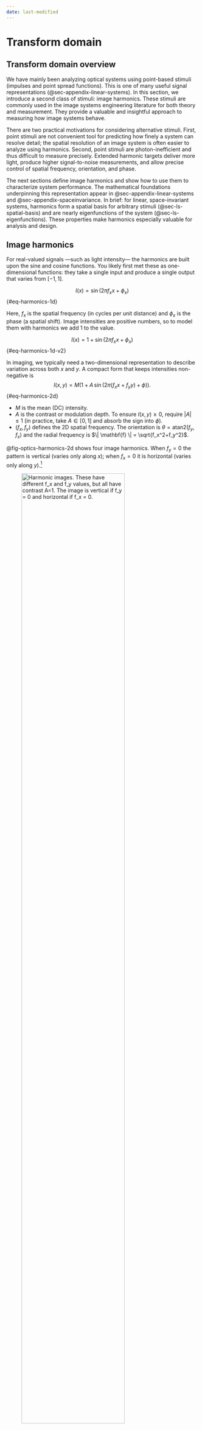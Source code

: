 ```yaml
---
date: last-modified
---
```


# Transform domain {#sec-optics-linear-harmonics}

## Transform domain overview {#sec-optics-linear-harmonics-overview}

We have mainly been analyzing optical systems using point-based stimuli (impulses and point spread functions). This is one of many useful signal representations (@sec-appendix-linear-systems). In this section, we introduce a second class of stimuli: image harmonics. These stimuli are commonly used in the image systems engineering literature for both theory and measurement. They provide a valuable and insightful approach to measuring how image systems behave.

There are two practical motivations for considering alternative stimuli. First, point stimuli are not convenient tool for predicting how finely a system can resolve detail; the spatial resolution of an image system is often easier to analyze using harmonics. Second, point stimuli are photon-inefficient and thus difficult to measure precisely. Extended harmonic targets deliver more light, produce higher signal-to-noise measurements, and allow precise control of spatial frequency, orientation, and phase.

The next sections define image harmonics and show how to use them to characterize system performance. The mathematical foundations underpinning this representation appear in @sec-appendix-linear-systems and @sec-appendix-spaceinvariance. In brief: for linear, space-invariant systems, harmonics form a spatial basis for arbitrary stimuli (@sec-ls-spatial-basis) and are nearly eigenfunctions of the system (@sec-ls-eigenfunctions). These properties make harmonics especially valuable for analysis and design.

## Image harmonics {#sec-optics-harmonics}
For real-valued signals —such as light intensity— the harmonics are built upon the sine and cosine functions. You likely first met these as one-dimensional functions: they take a single input and produce a single output that varies from $[-1,1]$.

$$
I(x) = \sin(2\pi f_x x + \phi_x)
$${#eq-harmonics-1d}

Here, $f_x$ is the spatial frequency (in cycles per unit distance) and $\phi_x$ is the phase (a spatial shift).  Image intensities are positive numbers, so to model them with harmonics we add $1$ to the value.

$$
I(x) = 1 + \sin(2\pi f_x x + \phi_x)
$${#eq-harmonics-1d-v2}

In imaging, we typically need a two-dimensional representation to describe variation across both $x$ and $y$. A compact form that keeps intensities non-negative is
$$
I(x,y) = M\big(1 + A \,\sin\big(2\pi (f_x x + f_y y) + \phi\big)\big).
$$ {#eq-harmonics-2d}

- $M$ is the mean (DC) intensity.
- $A$ is the contrast or modulation depth. To ensure $I(x,y)\ge0$, require $|A|\le 1$ (in practice, take $A\in[0,1]$ and absorb the sign into $\phi$).
- $(f_x,f_y)$ defines the 2D spatial frequency. The orientation is $\theta=\mathrm{atan2}(f_y,f_x)$ and the radial frequency is $\| \mathbf{f} \| = \sqrt{f_x^2+f_y^2}$.

@fig-optics-harmonics-2d shows four image harmonics. When $f_y = 0$ the pattern is vertical (varies only along $x$); when $f_x = 0$ it is horizontal (varies only along $y$).[^spatial-frequency]

[^spatial-frequency]: Different fields use different terminology. Vision scientists often call these spatial frequency gratings. Engineers sometimes approximate sinusoidal patterns with evenly spaced bars or lines. We use the term harmonics.

![Harmonic images. These have different $f_x$ and $f_y$ values, but all have contrast $A=1$. The image is vertical if $f_y = 0$ and horizontal if $f_x = 0$.](images/optics/11-transform/optics-harmonics.png){#fig-optics-harmonics-2d width="80%"}

For many linear-systems analyses, say when the system is circularly symmetric, it is enough to consider one-dimensional harmonics by fixing $f_y = 0$. The examples in @fig-optics-harmonics-1d vary only along $x$ and illustrate different spatial frequencies $f_x$ and contrasts $A$.

![A set of one-dimensional image harmonics. They vary in $x$ with $f_y = 0$. The contrast $A$ varies from top to bottom $(1, 0.5, 0.1)$. The $x$-range is $(0,1)$, and the spatial frequencies are $f_x = (1, 2, 4, 8)$. [fise_imageHarmonics1d.m](../code/02Optics/fise_imageHarmonics1d.html){target=_blank}](images/optics/11-transform/optics-harmonics-1d.png){#fig-optics-harmonics-1d width="60%"}

To many people it is counterintuitive that a thin line can be constructed by summing harmonics. The line is very compact, but each harmonic extends across the entire image. How can the sum of these harmonics functions result in such a localized image?

@fig-optics-reconstruction shows how the image evolves as we sum increasing numbers of harmonics: Starting with just a few, the result is broad and diffuse, but as more harmonics are added, the image becomes increasingly concentrated. The key is that the positive and negative regions of the higher frequency harmonics cancel each other out everywhere except at the center, where all the cosine terms are positive ($\cos(0)$). With enough harmonics, the sum converges to a single, sharp line.

In this example, we reconstruct a line at the center (column 65) of a 129-column image by setting all harmonic weights to $w_f = 1$. Because the target image is even symmetric, only the cosine terms are needed. The red traces in the figure show the intensity profile: as more harmonics are added, the central peak narrows and side ripples diminish. By the $64^{th}$ harmonic, the line is well-formed; adding more harmonics briefly reintroduces some ringing, which disappears when the full set is included. This phenomenon is a classic result in linear systems—ask your instructor for more details!

![Summing harmonics to become a line. The panels show the sum of the first 4, 16, 64, 72, and finally all 128 harmonics. To match a single line in the middle (col=65) of this 129 column image, the weights of each harmonic are all $w_f = 1$. Because the image is even symmetric, we need to sum only the $cos()$ terms. The red traces superimposed on the images are the intensity. The central region becomes thinner and the ripples on the side are eliminated by the $64^{th}$ harmonic.  They return as we keep going to f = 72, but are eliminated again at f=128.  Ask your linear systems instructor about this; s/he will like you for it.](images/optics/11-transform/optics-reconstruction.png){#fig-optics-reconstruction width="100%"}

::: {.callout-note collapse="false" title="Line reconstruction: the movie"}
This movie illustrates how the sum converges as harmonics are added one by one. Initially, the harmonics are distributed across the image. As more are included, their contributions cancel everywhere except at the central position ($0$), where all are positive ($\cos(0)$). 

Adding harmonics from $f=0$ to $f=64$ produces the line; adding $f=65$ to $f=128$ introduces some ringing, which is eliminated when the sum is complete. This is a special case for even symmetric functions, where only cosines are required.

::: {.content-visible when-format="html"}
![Video showing a line reconstructed as we add harmonics (cosines) at different frequencies. I only added the contrast terms, keeping the mean the same. See [fise_harmonicsLine](../code/02Optics/fise_harmonicsLine.html){target=_blank}. ](images/optics/11-transform/lineReconstruct.mp4){#fig-optics-reconstruction-movie width="40%" fig-align="center"}
:::

::: {.content-visible when-format="pdf"}
![Video showing a line reconstructed as we add harmonics (cosines) at different frequencies. I only added the contrast terms, keeping the mean the same. See [fise_harmonicsLine](../code/02Optics/fise_harmonicsLine.html){target=_blank}. ](images/optics/11-transform/lineReconstruct-still.png){#fig-optics-reconstruction-movie width="40%" fig-align="center"}
:::

:::

## Harmonic characterization {#sec-optics-characterization}
There are many reasons why people would like to describe the quality of an optical system.  Commercial vendors that sell parts may need to specify the quality and the tolerance of the quality measure.  We may want to optimize the properties of a design, using the image quality measure as a metric for the optimization.  We may wish to simulate the system and learn which signals are preserved by the optics and which are lost to image quality.

The point spread function characterizes the system using many values measured from a single stimulus. The harmonic characterization uses only two parameters, but from multiple stimuli (@fig-optics-harmonic-eigen).  For each harmonic frequency, we measure how much its amplitude is scaled, $s(\mathbf{f})$, and how much the image has been shifted $\phi(\mathbf{f})$.

![A shift invariant linear system transforms a one-dimensional image harmonic into a harmonic image of the same frequency. The output differs by a scale factor and a spatial shift (phase).  The mean levels of the input $M_i$ and output $M_o$ differ by a scale factor, as well.](images/optics/11-transform/harmonics-eigen.png){#fig-optics-harmonic-eigen width=70%}

## Transfer Functions {#sec-optics-transfer-function}
For a linear, space-invariant system, the effect of the optics on any harmonic stimulus is simple: the output is also a harmonic of the same frequency, but its amplitude is scaled and its phase is shifted. There is a small collection of **transfer functions** that serve as useful, compact mathematical descriptions of this scaling and shifting across all spatial frequencies.  These transfer functions in the transform domain are all related to the functions in the space domain through the convolution theorem.  

From @sec-ls-convolution-theorem we have for an input, $i$, a point spread $h$, and an output, $g$, the convolution represents the LSI transformation
$$
g(x) = h(x) * i (x)
$$

and the transform domain this is
$$
\mathscr{F}(g) = \mathscr{F}(h) \cdot \mathscr{F}(i)
$$

### Optical Transfer Function {#sec-OTF}
The **optical transfer function (OTF)**, $\mathcal{O}(f)$, is defined as the Fourier transform of the output divided by the Fourier transform of the input. From its definition, it is also the Fourier transform of the point spread function.
$$
\mathcal{O}(f) = \frac{\mathscr{F}\{g\}}{\mathscr{F}\{i\}} = \mathscr{F}\{h\}.
$$ {#eq-otf-definition}

The OTF is a complex function of spatial frequency. It can be written in magnitude–phase form as
$$
\mathcal{O}(f) = \mathcal{M}(f)\, e^{\,i\,\mathcal{P}(f)},
$$ {#eq-otf-definition-complex}

The term $\mathcal{M}(f)$ is the real-valued amplitude scaling factor, and $\mathcal{P}(f)$ is the phase shift (in radians).

The OTF provides a powerful way to predict the system's output. Using the convolution theorem (@sec-ls-convolution-theorem), we can calculate the output image, $g(x,y)$, by multiplying the Fourier transform of the input image, $i(x,y)$, with the OTF and then taking the inverse Fourier transform:
$$
g(x) = \mathscr{F}^{-1}\!\big( \mathcal{O}(f)\,\mathscr{F}\{i\} \big).
$$ {#eq-otf-calculation}

Just like its partner in the space domain, the point spread function, the OTF completely characterizes a linear, space-invariant system.

### Modulation Transfer Function {#sec-MTF}
Many times we are primarily interested in how the system affects the contrast (or modulation) of the input harmonics, without regard to the phase shift. This is captured by the **modulation transfer function (MTF)**:
$$
\mathcal{M}(f) = |\mathcal{O}(f)|.
$$ {#eq-MTF-defined}

For many optical systems, particularly those with symmetric point spread functions, the phase shifts are small (i.e., $\mathcal{P}(f)\approx 0$), in which case the OTF is approximately real and non‑negative.

@fig-optics-harmonics-mtf illustrates the effect of the MTF. An input image with a sweep of spatial frequencies (top) is passed through an optical system. The output image (bottom) shows that the contrast of the high-frequency patterns is significantly reduced, a direct visualization of the MTF's attenuation of higher frequencies.

![A sweep frequency pattern demonstrates the MTF. The input image (top) is a sweep frequency, from low to high frequency, at 550 nm. The input contrast is the same as the local frequency increases. The simulation passes this image through a diffraction‑limited lens, $f/\#=4$. The local contrast decreases at the higher frequencies. The red curve, defined as the envelope of the modulating output response, is the system's MTF, $\mathcal{M}(f)$. ...](images/optics/11-transform/harmonics-mtf.png){#fig-optics-harmonics-mtf width=90%}

### Phase Transfer Function {#sec-PTF}
The phase shift (in radians) as a function of frequency is called the **phase transfer function (PTF)**:
$$
\mathcal{P}(f) = \phi(f).
$$ {#eq-phasetransform-definition}

Putting these terms together, we have simply

$$
\mathcal{O}(f) 
= \mathcal{M}(f) \, e^{\,i \, \mathcal{P}(f)} .
$$ {#eq-otf-ptf-mtf}



### Contrast Sensitivity Function {#sec-CSF}
For some systems, we cannot directly measure the output signal. The human visual system is a prime example: we can ask a person what they see, but we cannot easily measure the neural response at the retina or in the cortex. This "black box" problem is common in many fields.

A clever way to characterize such systems is to measure the input required to produce a constant, predefined output. This general approach is known by various names: "input-referred measurement" in engineering, "action spectrum" in photobiology, and "Type A" experiments in physiology (@brindley1970-book).

In vision science, this method is used to define the **contrast sensitivity function (CSF)**, $\mathscr{C}(f)$. To measure the CSF, an observer is shown a harmonic pattern of a specific frequency, and the contrast is adjusted until the pattern is just barely visible (at the detection threshold). This process is repeated for many different spatial frequencies.

The contrast sensitivity for a given frequency, $f$, is defined as the reciprocal of the threshold contrast, $A_{f}$:

$$
\mathscr{C}(f) = \frac{1}{A_{f}}
$$

For example, if a spatial frequency pattern at $f$ is detectable at 1% contrast ($A_f=0.01$), the contrast sensitivity is $1/0.01 = 100$. If a high-frequency pattern requires 10% contrast ($A_f = 0.10$) to be seen, its sensitivity is $1/0.10 = 10$. The CSF curve plots this sensitivity across all spatial frequencies, providing a comprehensive characterization of the visual system's ability to perceive spatial detail. This same principle can be applied to characterize the end-to-end performance of a complete camera system, from optics to final processed image.

## Two-dimensional Fourier Transforms representation
There are times when we would like to visualize the amplitude of the image harmonics as a function of spatial frequency. The image in @fig-optics-otf2d is a common approach.  The spatial domain images are on the left - two different harmonics. The amplitude of the Fourier coefficients are shown on the right. The center of the image represents the mean value.  The two points, symmetric about the center, represent the amplitude of the Fourier representation.

![Pictures of 2d FFT Amplitude spectrum. [See fise_otf2d](../code/02Optics/fise_otf2d.html){target=_blank}](images/optics/11-transform/otf2d.png){#fig-optics-otf2d width=70%}

It is common to render the spatial frequency map with the mean ($M$) at the center $(0,0)$. In physical units, spatial frequencies span $[-f_N, f_N]$ along each axis, where $f_N = 1/(2\Delta x)$ is the Nyquist frequency determined by the sample pitch $\Delta x$. In index (DFT-bin) units for an $N\times N$ image, frequencies run from $-\lfloor N/2\rfloor$ to $\lfloor (N-1)/2\rfloor$. Because the original image is real-valued, the Fourier coefficients obey $F(f_x,f_y)=F^*(-f_x,-f_y)$.

Slow variations across the image are represented near the center of the spectrum. If we attenuate those low frequencies, the image emphasizes rapid variations (middle column). Conversely, attenuating high frequencies leaves a blurred version (right column).

![The $\log_{10}$ amplitudes of the two-dimensional Fourier Transform coefficients are shown in the bottom row; the corresponding images are shown in the top row.[fise_otf2dFace](../code/02Optics/fise_otf2dFace.html){target=_blank}](images/optics/11-transform/otf2dFace.png){#fig-optics-otf2dparts width=70%}

## System characteristics
The transform domain is frequently used in practice to summarize high level properties of image systems. Three important ideas, often expressed in the transform domain, are summarized here.  These ideas have counterparts in the spatial domain as well, as they are system characteristics.  They appear in the transform domain because they are easily expressed in terms of harmonics.

### Image sharpness: High frequency roll off
The apparent sharpness of an image is important in consumer photography applications.  And the ability to resolve fine spatial details can be important in driving, robotics and other industrial applications.  The system's spatial resolution is usually determined by how well it encodes the high spatial frequency components of the image (@fig-optics-otf2dparts).

Natural images often exhibit amplitude spectra that decrease roughly as $1/f^{\alpha}$ with $\alpha\in[0.5,1]$. Optical systems further reduce high spatial frequencies due to diffraction and aberrations, reflected in the MTF roll‑off. As frequency approaches the system cutoff (e.g., the diffraction limit), contrast necessarily drops toward zero.

### Spatial aliasing
When scene content contains energy above the sensor’s Nyquist frequency, it folds (aliases) into lower frequencies, producing artifacts such as moiré patterns. Anti‑alias strategies include optical prefiltering (defocus/diffusion), CFA design considerations, and oversampling followed by appropriate downsampling.

Maybe we illustrate it here in the abstract and then again when we get to the sensors, later.

### Separability 
One of the more interesting features of mathematical reasoning is the fact that there are properties present in higher dimensional analyses that have no counterpart in lower dimensions. A very simple, but important, example is the property of **separability**.  

$$
F(x,y) = f(x) g(y)
$$ {#eq-separability-definition}

:::{.callout-note title='2D Fourier Transforms' collapse='false'}
Bracewell and Goodman were early champions of the 2D Fourier transform for image applications; their texts remain classics.
[Link to Google resource.](resources/history-2D-fourier-transform.html){target=_blank}

:::
